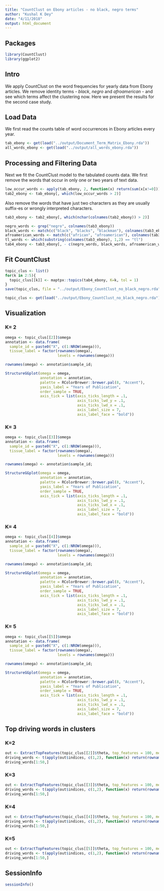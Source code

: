 ```yaml
---
title: "CountClust on Ebony articles - no black, negro terms"
author: "Kushal K Dey"
date: "4/11/2018"
output: html_document
---
```


## Packages

```r
library(CountClust)
library(ggplot2)
```

## Intro

We apply CountClust on the word frequencies for yearly data from Ebony 
articles. We remove identity terms - *black*, *negro* and *afroamerican* - and 
see which terms affect the clustering now. Here we present the results for 
the second case study. 

## Load Data

We first read the counts table of word occurrences in Ebony articles every year.

```r
tab_ebony <- get(load("../output/Document_Term_Matrix_Ebony.rda"))
all_words_ebony <- get(load("../output/all_words_ebony.rda"))
```

## Processing and Filtering Data

Next we fit the CountClust model to the tabulated counts data. We first remove 
the words that occur in only one or two years of text data. 

```r
low_occur_words <- apply(tab_ebony, 2, function(x) return(sum(x[x!=0])))
tab2_ebony <- tab_ebony[, which(low_occur_words > 2)]
```

Also remove the words that have just two characters as they are usually suffix-es or wrongly
interpreted characters.

```r
tab3_ebony <- tab2_ebony[, which(nchar(colnames(tab2_ebony)) > 2)]
```

```r
negro_words <- grep("negro", colnames(tab3_ebony))
black_words <- match(c("black", "blacks", "blackman"), colnames(tab3_ebony))
afroamerican_words <- match(c("african", "afroamerican"), colnames(tab3_ebony))
tl_words <- which(substring(colnames(tab3_ebony), 1,2) == "tl")
tab4_ebony <- tab3_ebony[, - c(negro_words, black_words, afroamerican_words, tl_words)]
```

## Fit CountClust

```r
topic_clus <- list()
for(k in 2:5){
  topic_clus[[k]] <- maptpx::topics(tab4_ebony, K=k, tol = 1)
}
save(topic_clus, file = "../output/Ebony_CountClust_no_black_negro.rda")

```

```r
topic_clus <- get(load("../output/Ebony_CountClust_no_black_negro.rda"))
```

## Visualization

### K= 2 

```r
omega <- topic_clus[[2]]$omega
annotation <- data.frame(
  sample_id = paste0("X", c(1:NROW(omega))),
  tissue_label = factor(rownames(omega),
                        levels = rownames(omega)))

rownames(omega) <- annotation$sample_id;

StructureGGplot(omega = omega,
                annotation = annotation,
                palette = RColorBrewer::brewer.pal(8, "Accent"),
                yaxis_label = "Years of Publication",
                order_sample = TRUE,
                axis_tick = list(axis_ticks_length = .1,
                                 axis_ticks_lwd_y = .1,
                                 axis_ticks_lwd_x = .1,
                                 axis_label_size = 7,
                                 axis_label_face = "bold"))

```

### K= 3

```r
omega <- topic_clus[[3]]$omega
annotation <- data.frame(
  sample_id = paste0("X", c(1:NROW(omega))),
  tissue_label = factor(rownames(omega),
                        levels = rownames(omega)))

rownames(omega) <- annotation$sample_id;

StructureGGplot(omega = omega,
                annotation = annotation,
                palette = RColorBrewer::brewer.pal(8, "Accent"),
                yaxis_label = "Years of Publication",
                order_sample = TRUE,
                axis_tick = list(axis_ticks_length = .1,
                                 axis_ticks_lwd_y = .1,
                                 axis_ticks_lwd_x = .1,
                                 axis_label_size = 7,
                                 axis_label_face = "bold"))

```

### K= 4

```r
omega <- topic_clus[[4]]$omega
annotation <- data.frame(
  sample_id = paste0("X", c(1:NROW(omega))),
  tissue_label = factor(rownames(omega),
                        levels = rownames(omega)))

rownames(omega) <- annotation$sample_id;

StructureGGplot(omega = omega,
                annotation = annotation,
                palette = RColorBrewer::brewer.pal(8, "Accent"),
                yaxis_label = "Years of Publication",
                order_sample = TRUE,
                axis_tick = list(axis_ticks_length = .1,
                                 axis_ticks_lwd_y = .1,
                                 axis_ticks_lwd_x = .1,
                                 axis_label_size = 7,
                                 axis_label_face = "bold"))

```

### K= 5

```r
omega <- topic_clus[[5]]$omega
annotation <- data.frame(
  sample_id = paste0("X", c(1:NROW(omega))),
  tissue_label = factor(rownames(omega),
                        levels = rownames(omega)))

rownames(omega) <- annotation$sample_id;

StructureGGplot(omega = omega,
                annotation = annotation,
                palette = RColorBrewer::brewer.pal(8, "Accent"),
                yaxis_label = "Years of Publication",
                order_sample = TRUE,
                axis_tick = list(axis_ticks_length = .1,
                                 axis_ticks_lwd_y = .1,
                                 axis_ticks_lwd_x = .1,
                                 axis_label_size = 7,
                                 axis_label_face = "bold"))

```

## Top driving words in clusters 

### K=2

```r
out <- ExtractTopFeatures(topic_clus[[2]]$theta, top_features = 100, method = "poisson", options = "min")
driving_words <- t(apply(out$indices, c(1,2), function(x) return(rownames(topic_clus[[2]]$theta)[x])))
driving_words[1:50,]
```

### K=3

```r
out <- ExtractTopFeatures(topic_clus[[3]]$theta, top_features = 100, method = "poisson", options = "min")
driving_words <- t(apply(out$indices, c(1,2), function(x) return(rownames(topic_clus[[2]]$theta)[x])))
driving_words[1:50,]
```

### K=4

```r
out <- ExtractTopFeatures(topic_clus[[4]]$theta, top_features = 100, method = "poisson", options = "min")
driving_words <- t(apply(out$indices, c(1,2), function(x) return(rownames(topic_clus[[2]]$theta)[x])))
driving_words[1:50,]
```

### K=5

```r
out <- ExtractTopFeatures(topic_clus[[5]]$theta, top_features = 100, method = "poisson", options = "min")
driving_words <- t(apply(out$indices, c(1,2), function(x) return(rownames(topic_clus[[2]]$theta)[x])))
driving_words[1:50,]
```

## SessionInfo

```r
sessionInfo()
```


